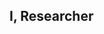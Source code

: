{{EventTabs
|rootpage = Energy Amplifier/2021-12-24
|subpage1 = Places of Interest
|subpage2 = Deceitful Domain
}}
==I, Researcher==
{{Transclude|I, Researcher|Dialogue|main=1|top=1}}